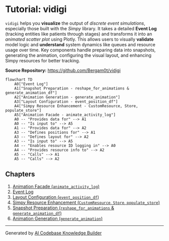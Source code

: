 # Tutorial: vidigi

`vidigi` helps you **visualize** the output of *discrete event simulations*, especially those built with the *Simpy* library. It takes a detailed **Event Log** (tracking entities like patients through stages) and transforms it into an *animated scatter plot* using Plotly. This allows users to visually **validate** model logic and **understand** system dynamics like queues and resource usage over time. Key components handle preparing data into snapshots, generating the animation, configuring the visual layout, and enhancing Simpy resources for better tracking.


**Source Repository:** [https://github.com/Bergam0t/vidigi](https://github.com/Bergam0t/vidigi)

```mermaid
flowchart TD
    A0["Event Log"]
    A1["Snapshot Preparation - reshape_for_animations & generate_animation_df"]
    A2["Animation Generation - generate_animation"]
    A3["Layout Configuration - event_position_df"]
    A4["Simpy Resource Enhancement - CustomResource, Store, populate_store"]
    A5["Animation Facade - animate_activity_log"]
    A0 -- "Provides data for" --> A1
    A0 -- "Is input to" --> A5
    A1 -- "Provides data for" --> A2
    A3 -- "Defines positions for" --> A1
    A3 -- "Defines layout for" --> A2
    A3 -- "Is input to" --> A5
    A4 -- "Enables resource ID logging in" --> A0
    A4 -- "Provides resource info to" --> A2
    A5 -- "Calls" --> A1
    A5 -- "Calls" --> A2
```

## Chapters

1. [Animation Facade (`animate_activity_log`)
](01_animation_facade_animate_activity_log_.qmd)
2. [Event Log
](02_event_log_.qmd)
3. [Layout Configuration (`event_position_df`)
](03_layout_configuration_event_position_df_.qmd)
4. [Simpy Resource Enhancement (`CustomResource`, `Store`, `populate_store`)
](04_simpy_resource_enhancement_customresource_store_populate_store_.qmd)
5. [Snapshot Preparation (`reshape_for_animations` & `generate_animation_df`)
](05_snapshot_preparation_reshape_for_animations_generate_animation_df_.qmd)
6. [Animation Generation (`generate_animation`)
](06_animation_generation_generate_animation_.qmd)


---

Generated by [AI Codebase Knowledge Builder](https://github.com/The-Pocket/Tutorial-Codebase-Knowledge)
